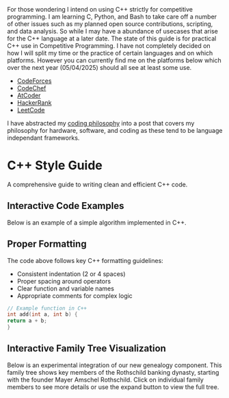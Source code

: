 <Collapse title="Purpose of Guide">
For those wondering I intend on using C++ strictly for competitive programming. I am learning C, Python, and Bash to take care off a number 
of other issues such as my planned open source contributions, scripting, and data analysis. So while I may have a abundance of usecases that arise for the C++ language at a later date. 
The state of this guide is for practical C++ use in Competitive Programming.
</Collapse>

<Collapse title="Where to find me">
I have not completely decided on how I will split my time or the practice of certain languages and on which platforms. However you can currently find me on the platforms 
below which over the next year (05/04/2025) should all see at least some use.

- [CodeForces]()
- [CodeChef]()
- [AtCoder](https://atcoder.jp/users/khr1st)
- [HackerRank](https://www.hackerrank.com/profile/krisofakind)
- [LeetCode](https://leetcode.com/u/khr1st/)
</Collapse>

<Box>I have abstracted my [coding philosophy](/blog/2025/a-manifesto-for-holistic-computing) into a post that covers my philosophy for hardware, software, and coding as these tend to be language independant frameworks.</Box>

# C++ Style Guide

A comprehensive guide to writing clean and efficient C++ code. 

## Interactive Code Examples

Below is an example of a simple algorithm implemented in C++.


## Proper Formatting

The code above follows key C++ formatting guidelines:
- Consistent indentation (2 or 4 spaces)
- Proper spacing around operators
- Clear function and variable names
- Appropriate comments for complex logic

```cpp
// Example function in C++
int add(int a, int b) {
return a + b;
}
```

## Interactive Family Tree Visualization

Below is an experimental integration of our new genealogy component. This family tree shows key members of the Rothschild banking dynasty, starting with the founder Mayer Amschel Rothschild. Click on individual family members to see more details or use the expand button to view the full tree.

<Tree family="rothschild" />

